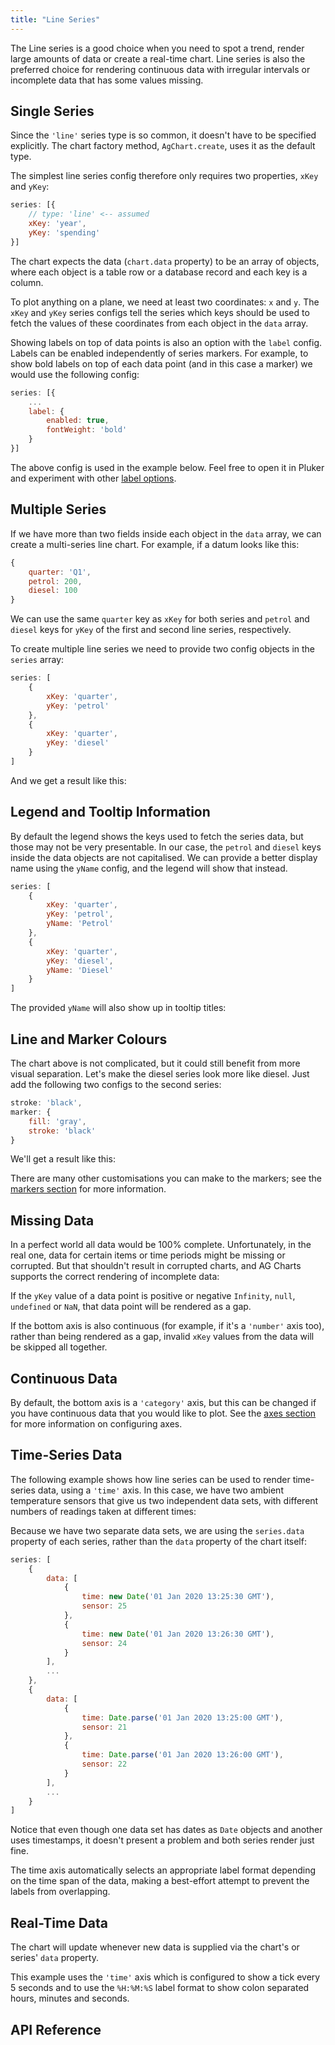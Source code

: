 ```yaml
---
title: "Line Series"
---
```


The Line series is a good choice when you need to spot a trend, render large amounts of data or create a real-time chart. Line series is also the preferred choice for rendering continuous data with irregular intervals or incomplete data that has some values missing.

## Single Series

Since the `'line'` series type is so common, it doesn't have to be specified explicitly. The chart factory method, `AgChart.create`, uses it as the default type.

The simplest line series config therefore only requires two properties, `xKey` and `yKey`:

```js
series: [{
    // type: 'line' <-- assumed
    xKey: 'year',
    yKey: 'spending'
}]
```

<ChartExampleRunner title='Single Line Series' name='basic-line' type='generated'></ChartExampleRunner>

The chart expects the data (`chart.data` property) to be an array of objects, where each object is a table row or a database record and each key is a column.

To plot anything on a plane, we need at least two coordinates: `x` and `y`. The `xKey` and `yKey` series configs tell the series which keys should be used to fetch the values of these coordinates from each object in the `data` array.

Showing labels on top of data points is also an option with the `label` config. Labels can be enabled independently of series markers.
For example, to show bold labels on top of each data point (and in this case a marker) we would use the following config:

```js
series: [{
    ...
    label: {
        enabled: true,
        fontWeight: 'bold'
    }
}]
```

The above config is used in the example below. Feel free to open it in Pluker and experiment with other [label options](#reference-line.label).

<ChartExampleRunner title='Line Series With Labels' name='basic-line-labels' type='generated'></ChartExampleRunner>

## Multiple Series

If we have more than two fields inside each object in the `data` array, we can create a multi-series line chart. For example, if a datum looks like this:

```js
{
    quarter: 'Q1',
    petrol: 200,
    diesel: 100
}
```

We can use the same `quarter` key as `xKey` for both series and `petrol` and `diesel` keys for `yKey` of the first and second line series, respectively.

To create multiple line series we need to provide two config objects in the `series` array:

```js
series: [
    {
        xKey: 'quarter',
        yKey: 'petrol'
    },
    {
        xKey: 'quarter',
        yKey: 'diesel'
    }
]
```

And we get a result like this:

<ChartExampleRunner title='Multiple Line Series' name='multi-line' type='generated'></ChartExampleRunner>

## Legend and Tooltip Information

By default the legend shows the keys used to fetch the series data, but those may not be very presentable. In our case, the `petrol` and `diesel` keys inside the data objects are not capitalised. We can provide a better display name using the `yName` config, and the legend will show that instead.

```js
series: [
    {
        xKey: 'quarter',
        yKey: 'petrol',
        yName: 'Petrol'
    },
    {
        xKey: 'quarter',
        yKey: 'diesel',
        yName: 'Diesel'
    }
]
```

<ChartExampleRunner title='Legend and Tooltip Information' name='legend-info' type='generated'></ChartExampleRunner>

The provided `yName` will also show up in tooltip titles:

<image-caption src="tooltip-titles.png" alt="Left: tooltip with no title, Right: tooltip with title" maxWidth="80%" constrained="true" centered="true"></image-caption>

## Line and Marker Colours

The chart above is not complicated, but it could still benefit from more visual separation. Let's make the diesel series look more like diesel. Just add the following two configs to the second series:

```js
stroke: 'black',
marker: {
    fill: 'gray',
    stroke: 'black'
}
```

We'll get a result like this:

<ChartExampleRunner title='Line and Marker Colours' name='line-marker-colors' type='generated'></ChartExampleRunner>

There are many other customisations you can make to the markers; see the [markers section](/charts-markers/) for more information.

## Missing Data

In a perfect world all data would be 100% complete. Unfortunately, in the real one, data for certain items or time periods might be missing or corrupted. But that shouldn't result in corrupted charts, and AG Charts supports the correct rendering of incomplete data:

<ChartExampleRunner title='Line Series with Incomplete Data' name='gap-line' type='generated'></ChartExampleRunner>

If the `yKey` value of a data point is positive or negative `Infinity`, `null`, `undefined` or `NaN`, that data point will be rendered as a gap.

If the bottom axis is also continuous (for example, if it's a `'number'` axis too), rather than being rendered as a gap, invalid `xKey` values from the data will be skipped all together.

## Continuous Data

By default, the bottom axis is a `'category'` axis, but this can be changed if you have continuous data that you would like to plot. See the [axes section](/charts-axes/) for more information on configuring axes.

<ChartExampleRunner title='Continuous Data: Spiral Curve' name='two-number-axes' type='generated' options='{ "exampleHeight": 600 }'></ChartExampleRunner>

## Time-Series Data

The following example shows how line series can be used to render time-series data, using a `'time'` axis. In this case, we have two ambient temperature sensors that give us two independent data sets, with different numbers of readings taken at different times:

<ChartExampleRunner title='Time Data: Temperature Sensors' name='time-line' type='generated'></ChartExampleRunner>

Because we have two separate data sets, we are using the `series.data` property of each series, rather than the `data` property of the chart itself:

```js
series: [
    {
        data: [
            {
                time: new Date('01 Jan 2020 13:25:30 GMT'),
                sensor: 25
            },
            {
                time: new Date('01 Jan 2020 13:26:30 GMT'),
                sensor: 24
            }
        ],
        ...
    },
    {
        data: [
            {
                time: Date.parse('01 Jan 2020 13:25:00 GMT'),
                sensor: 21
            },
            {
                time: Date.parse('01 Jan 2020 13:26:00 GMT'),
                sensor: 22
            }
        ],
        ...
    }
]
```

Notice that even though one data set has dates as `Date` objects and another uses timestamps, it doesn't present a problem and both series render just fine.

The time axis automatically selects an appropriate label format depending on the time span of the data, making a best-effort attempt to prevent the labels from overlapping.

## Real-Time Data

The chart will update whenever new data is supplied via the chart's or series' `data` property.

<ChartExampleRunner title='Real-Time Chart: Core Voltage' name='real-time' type='mixed'></ChartExampleRunner>

This example uses the `'time'` axis which is configured to show a tick every 5 seconds and to use the `%H:%M:%S` label format to show colon separated hours, minutes and seconds.

## API Reference

<interface-documentation interfaceName='AgLineSeriesOptions' overridesrc="charts-api/api.json" config='{ "showSnippets": false, "lookupRoot": "charts-api" }'></interface-documentation>